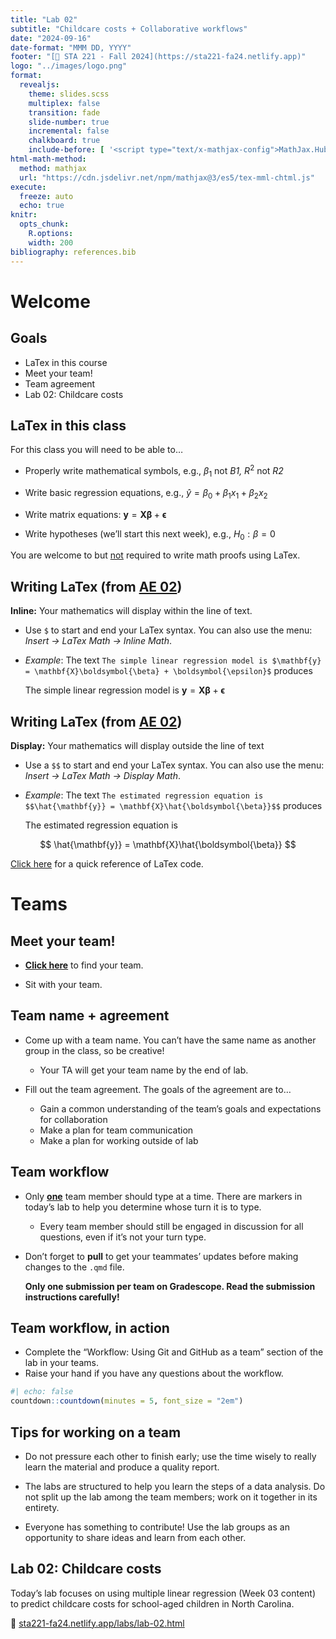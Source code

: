```yaml
---
title: "Lab 02"
subtitle: "Childcare costs + Collaborative workflows"
date: "2024-09-16"
date-format: "MMM DD, YYYY"
footer: "[🔗 STA 221 - Fall 2024](https://sta221-fa24.netlify.app)"
logo: "../images/logo.png"
format: 
  revealjs:
    theme: slides.scss
    multiplex: false
    transition: fade
    slide-number: true
    incremental: false 
    chalkboard: true
    include-before: [ '<script type="text/x-mathjax-config">MathJax.Hub.Config({tex2jax: {enableAssistiveMml: false}});</script>']
html-math-method:
  method: mathjax
  url: "https://cdn.jsdelivr.net/npm/mathjax@3/es5/tex-mml-chtml.js"
execute:
  freeze: auto
  echo: true
knitr:
  opts_chunk: 
    R.options:      
    width: 200
bibliography: references.bib
---
```


# Welcome

## Goals

-   LaTex in this course
-   Meet your team!
-   Team agreement
-   Lab 02: Childcare costs

## LaTex in this class

For this class you will need to be able to...

-   Properly write mathematical symbols, e.g., $\beta_1$ not *B1,* $R^2$ not *R2*

-   Write basic regression equations, e.g., $\hat{y} = \beta_0 + \beta_1x_1 + \beta_2x_2$

-   Write matrix equations: $\mathbf{y} = \mathbf{X}\boldsymbol{\beta} + \boldsymbol{\epsilon}$

-   Write hypotheses (we'll start this next week), e.g., $H_0: \beta = 0$

You are welcome to but <u>not</u> required to write math proofs using LaTex.

## Writing LaTex (from [AE 02](https://sta221-fa24.netlify.app/ae/ae-02-mlr)) {.midi}

**Inline:** Your mathematics will display within the line of text.

-   Use `$` to start and end your LaTex syntax. You can also use the menu: *Insert -\> LaTex Math -\> Inline Math*.

-   *Example*: The text `The simple linear regression model is $\mathbf{y} = \mathbf{X}\boldsymbol{\beta} + \boldsymbol{\epsilon}$` produces

    The simple linear regression model is $\mathbf{y} = \mathbf{X}\boldsymbol{\beta} + \boldsymbol{\epsilon}$

## Writing LaTex (from [AE 02](https://sta221-fa24.netlify.app/ae/ae-02-mlr)) {.midi}

**Display:** Your mathematics will display outside the line of text

-   Use a `$$` to start and end your LaTex syntax. You can also use the menu: *Insert -\> LaTex Math -\> Display Math*.

-   *Example*: The text `The estimated regression equation is $$\hat{\mathbf{y}} = \mathbf{X}\hat{\boldsymbol{\beta}}$$` produces

    The estimated regression equation is

$$
\hat{\mathbf{y}} = \mathbf{X}\hat{\boldsymbol{\beta}}
$$

::: callout-tip
[Click here](https://oeis.org/wiki/List_of_LaTeX_mathematical_symbols) for a quick reference of LaTex code.
:::

# Teams

## Meet your team!

-   [**Click here**](https://prodduke-my.sharepoint.com/:x:/g/personal/mt324_duke_edu/Ea9WHPhr91VAphXfELUbLBsB50LvI-KohMqfQcnpR_6guA?e=JgEpVq) to find your team.

-   Sit with your team.

## Team name + agreement

-   Come up with a team name. You can't have the same name as another group in the class, so be creative!

    -   Your TA will get your team name by the end of lab.

-   Fill out the team agreement. The goals of the agreement are to...

    -   Gain a common understanding of the team's goals and expectations for collaboration
    -   Make a plan for team communication
    -   Make a plan for working outside of lab

## Team workflow

-   Only <u>**one**</u> team member should type at a time. There are markers in today's lab to help you determine whose turn it is to type.

    -   Every team member should still be engaged in discussion for all questions, even if it's not your turn type.

-   Don't forget to **pull** to get your teammates' updates before making changes to the `.qmd` file.

    ::: callout-important
    **Only one submission per team on Gradescope. Read the submission instructions carefully!**
    :::

## Team workflow, in action

-   Complete the "Workflow: Using Git and GitHub as a team" section of the lab in your teams.
-   Raise your hand if you have any questions about the workflow.

```r
#| echo: false
countdown::countdown(minutes = 5, font_size = "2em")
```

## Tips for working on a team {.midi}

-   Do not pressure each other to finish early; use the time wisely to really learn the material and produce a quality report.

-   The labs are structured to help you learn the steps of a data analysis. Do not split up the lab among the team members; work on it together in its entirety.

-   Everyone has something to contribute! Use the lab groups as an opportunity to share ideas and learn from each other.

## Lab 02: Childcare costs

Today’s lab focuses on using multiple linear regression (Week 03 content) to predict childcare costs for school-aged children in North Carolina.

🔗 [sta221-fa24.netlify.app/labs/lab-02.html](https://sta221-fa24.netlify.app/labs/lab-02)

